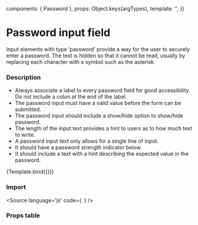 

  components: { Password },
  props:      Object.keys(argTypes),
  template:   '<Password v-bind="$props" />',
})

<Meta title="Components/Form/Password" />

# Password input field

Input elements with type ‘password’ provide a way for the user to securely enter a password. The text is hidden so that it cannot be read, usually by replacing each character with a symbol such as the asterisk.


### Description

- Always associate a label to every password field for good accessibility. Do not include a colon at the end of the label.
- The password input must have a valid value before the form can be submitted.
- The password input should include a show/hide option to show/hide password.
- The length of the input text provides a hint to users as to how much text to write.
- A password input text only allows for a single line of input.
- It should have a password strength indicator below.
- It should include a text with a hint describing the expected value in the password.


<Canvas>
  <Story
    name="Password"
    args={{
      label: 'Password',
      value: 'password1234',
      required: true
    }}>
    {Template.bind({})}
  </Story>
</Canvas>

### Import

<Source
  language='js'
  code={`
  `}
/>

### Props table

<ArgsTable of={Password} />
